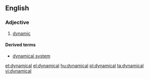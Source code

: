 ==English==

===Adjective===
{{en-adj}}

# [[dynamic]]

====Derived terms====
* [[dynamical system]]

[[et:dynamical]]
[[el:dynamical]]
[[hu:dynamical]]
[[pl:dynamical]]
[[ta:dynamical]]
[[vi:dynamical]]